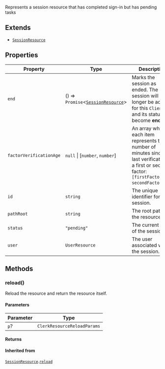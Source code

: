 Represents a session resource that has completed sign-in but has pending tasks

## Extends

- [`SessionResource`](session-resource.mdx)

## Properties

| Property                                                   | Type                                                         | Description                                                                                                                                             | Overrides                                                                        | Inherited from                                                                                                 |
| ---------------------------------------------------------- | ------------------------------------------------------------ | ------------------------------------------------------------------------------------------------------------------------------------------------------- | -------------------------------------------------------------------------------- | -------------------------------------------------------------------------------------------------------------- |
| <a id="end"></a> `end`                                     | () => `Promise`\<[`SessionResource`](session-resource.mdx)\> | Marks the session as ended. The session will no longer be active for this `Client` and its status will become **ended**.                                | -                                                                                | [`SessionResource`](session-resource.mdx).[`end`](SessionResource.mdx#end)                                     |
| <a id="factorverificationage"></a> `factorVerificationAge` | `null` \| \[`number`, `number`\]                             | An array where each item represents the number of minutes since the last verification of a first or second factor: `[firstFactorAge, secondFactorAge]`. | -                                                                                | [`SessionResource`](session-resource.mdx).[`factorVerificationAge`](SessionResource.mdx#factorverificationage) |
| <a id="id"></a> `id`                                       | `string`                                                     | The unique identifier for the session.                                                                                                                  | -                                                                                | [`SessionResource`](session-resource.mdx).[`id`](SessionResource.mdx#id)                                       |
| <a id="pathroot"></a> `pathRoot`                           | `string`                                                     | The root path of the resource.                                                                                                                          | -                                                                                | [`SessionResource`](session-resource.mdx).[`pathRoot`](SessionResource.mdx#pathroot)                           |
| <a id="status"></a> `status`                               | `"pending"`                                                  | The current state of the session.                                                                                                                       | [`SessionResource`](session-resource.mdx).[`status`](SessionResource.mdx#status) | -                                                                                                              |
| <a id="user"></a> `user`                                   | `UserResource`                                               | The user associated with the session.                                                                                                                   | [`SessionResource`](session-resource.mdx).[`user`](SessionResource.mdx#user)     | -                                                                                                              |

## Methods

### reload()

Reload the resource and return the resource itself.

#### Parameters

| Parameter | Type                        |
| --------- | --------------------------- |
| `p`?      | `ClerkResourceReloadParams` |

#### Returns

#### Inherited from

[`SessionResource`](session-resource.mdx).[`reload`](SessionResource.mdx#reload)
